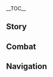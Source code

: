 {{CharacterTabs}}
{{LanguageTabs}}
{{Stub|1={{Meta/VO|tl=1|rm=1|Chinese}}}}
__TOC__
==Story==
{{VO/Story
|character           = Yun Jin
|language            = zh
|language_s          = zh
|language_t          = zh-tw
|name_s              = 云堇
|name_t              = 雲堇

<!-- Hello -->
|vo_01_01_title_s    = 初次见面…
|vo_01_01_title_t    = 初次見面…
|vo_01_01_subtitle   = Hello
|vo_01_01_file       = VO_{language}{character} Hello.ogg
|vo_01_01_tx_s       = 有道是闻名不如见面，今天终于有缘与你相会，实属荣幸。我姓云，单名一个堇字，不才正是云翰社当家主事的人。我们戏社最近挂靠在和裕茶馆，日后还请多多赏光，常来听戏。
|vo_01_01_tx_t       = 有道是聞名不如見面，今天終於有緣與{{MC|你|妳|mc=1}}相會，實屬榮幸。我姓雲，單名一個堇字，不才正是雲翰社當家主事的人。我們戲社最近掛靠在和裕茶館，日後還請多多賞光，常來聽戲。
|vo_01_01_rm         = Yǒu dào shì wénmíng bùrú jiànmiàn, jīntiān zhōngyú yǒuyuán yǔ nǐ xiānghuì, shíshǔ róngxìng. Wǒ xìng Yún, dānmíng yīgè Jǐn zì, bùcái zhèngshì Yúnhàn-shè dāngjiā zhǔshì de rén. Wǒmen xìshè zuìjìn guàkào zài Héyù-cháguǎn, rìhòu háiqǐng duōduō shǎngguāng, chánglái tīngxì.
|vo_01_01_tl         = As the saying goes, meeting someone is better than hearing rumors about them, it is my pleasure to be able to meet you today. My surname is Yun, and my given name is Jin. This untalented one is the director of the Yun-Han Opera Troupe. Our troupe is affiliated with the Heyu Tea House these days, if you have time in the future, I would be honored if you came to listen to the opera.

<!-- Chats -->
|vo_02_01_title_s    = 闲聊・敏感话题
|vo_02_01_title_t    = 閒聊・敏感話題
|vo_02_01_subtitle   = Chat: Sensitive Topic
|vo_02_01_file       = VO_{language}{character} Chat - Sensitive Topic.ogg
|vo_02_01_tx_s       = 这两天总觉得身上腰封有点紧，难道…我胖了？
|vo_02_01_tx_t       = 這兩天總覺得身上腰封有點緊，難道…我胖了？
|vo_02_01_rm         = Zhè liǎngtiān zǒng juéde shēnshàng yāofēng yǒudiǎn jǐn, nándào... wǒ pàng le?
|vo_02_01_tl         = These days my waist cincher feels a little tight, am I... getting fat?

|vo_02_02_title_s    = 闲聊・闲适
|vo_02_02_title_t    = 閒聊・閒適
|vo_02_02_subtitle   = Chat: Relaxing
|vo_02_02_file       = VO_{language}{character} Chat - Relaxing.ogg
|vo_02_02_tx_s       = 不勒头，不画脸，今天乐得清闲。
|vo_02_02_tx_t       = 不勒頭，不畫臉，今天樂得清閒。
|vo_02_02_rm         = Bù lēitóu, bù huàliǎn, jīntiān lèdé qīngxián.
|vo_02_02_tl         = No tying up my hair or painting my face, today is a peaceful day.

|vo_02_03_title_s    = 闲聊・清唱
|vo_02_03_title_t    = 閒聊・清唱
|vo_02_03_subtitle   = Chat: Singing Opera
|vo_02_03_file       = VO_{language}{character} Chat - Singing Opera.ogg
|vo_02_03_tx_s       = 云婵娟来花婵娟，风流尽在山水间。
|vo_02_03_tx_t       = 雲嬋娟來花嬋娟，風流盡在山水間。
|vo_02_03_rm         = Yún chánjuān lái huā chánjuān, fēngliú jìnzài shānshuǐ jiān.
|vo_02_03_tl         = The cloud maiden and the flower maiden come, and the winds wander among the mountains and rivers.

<!-- Weather -->
|vo_03_01_title_s    = 打雷的时候…
|vo_03_01_title_t    = 打雷的時候…
|vo_03_01_subtitle   = When Thunder Strikes
|vo_03_01_file       = VO_{language}{character} When Thunder Strikes.ogg
|vo_03_01_tx_s       = …嘶，你听、听见打雷没有？吓我一跳。
|vo_03_01_tx_t       = …嘶，{{MC|你|妳|mc=1}}聽、聽見打雷沒有？嚇我一跳。
|vo_03_01_rm         = ...Sī, nǐ tīng, tīngjiàn dǎléi méiyǒu? Xiàwǒ yītiào.
|vo_03_01_tl         = ...*gasp* L&mdash;Listen, did you hear the thunder? It scared me.

|vo_03_02_title_s    = 下雪的时候…
|vo_03_02_title_t    = 下雪的時候…
|vo_03_02_subtitle   = When It Snows
|vo_03_02_file       = VO_{language}{character} When It Snows.ogg
|vo_03_02_tx_s       = 喂呀，冻煞我了。
|vo_03_02_tx_t       = 喂呀，凍煞我了。
|vo_03_02_rm         = 
|vo_03_02_tl         = Ah, the cold kills me!

|vo_03_03_title_s    = 阳光很好…
|vo_03_03_title_t    = 陽光很好…
|vo_03_03_subtitle   = When the Sun Is Out
|vo_03_03_file       = VO_{language}{character} When the Sun Is Out.ogg
|vo_03_03_tx_s       = 暖阳和煦，真是好风光呀。
|vo_03_03_tx_t       = 暖陽和煦，真是好風光呀。
|vo_03_03_rm         = 
|vo_03_03_tl         = The sun is warm and gentle, what a good scenery!

<!-- Greetings -->
|vo_04_01_title_s    = 早上好…
|vo_04_01_title_t    = 早安…
|vo_04_01_subtitle   = Good Morning
|vo_04_01_file       = VO_{language}{character} Good Morning.ogg
|vo_04_01_tx_s       = 早，清晨露水正好煎茶，喝完这杯茶再出发吧。
|vo_04_01_tx_t       = 早，清晨露水正好煎茶，喝完這杯茶再出發吧。
|vo_04_01_rm         = 
|vo_04_01_tl         = Morning, the dawn dew can be used to brew tea, [we can] set off when you've finished this cup!

|vo_04_02_title_s    = 中午好…
|vo_04_02_title_t    = 午安…
|vo_04_02_subtitle   = Good Afternoon
|vo_04_02_file       = VO_{language}{character} Good Afternoon.ogg
|vo_04_02_tx_s       = 午饭吃完之后，想睡一觉…哈…你不困吗？
|vo_04_02_tx_t       = 午飯吃完之後，想睡一覺…哈…{{MC|你|妳|mc=1}}不睏嗎？
|vo_04_02_rm         = 
|vo_04_02_tl         = After eating dinner, I'd like to take a nap... *yawn* ...You're not tired?

|vo_04_03_title_s    = 晚上好…
|vo_04_03_title_t    = 晚上好…
|vo_04_03_subtitle   = Good Evening
|vo_04_03_file       = VO_{language}{character} Good Evening.ogg
|vo_04_03_tx_s       = 一道去听听晚场说书吧，刘苏先生讲《裁雨声》是一绝。
|vo_04_03_tx_t       = 一道去聽聽晚場說書吧，劉蘇先生講《裁雨聲》是一絕。
|vo_04_03_rm         = 
|vo_04_03_tl         = Come with me to the night's storytelling, Mr. Liu Su's telling of "Ring of Raining Blades" is the best.

|vo_04_04_title_s    = 晚安…
|vo_04_04_title_t    = 晚安…
|vo_04_04_subtitle   = Good Night
|vo_04_04_file       = VO_{language}{character} Good Night.ogg
|vo_04_04_tx_s       = 夜里寒气重，早点歇息，晚安。
|vo_04_04_tx_t       = 夜裡寒氣重，早點歇息，晚安。
|vo_04_04_rm         = 
|vo_04_04_tl         = It's cold at night, rest early, goodnight.

<!-- About -->
|vo_05_01_title_s    = 关于{name_s}自己・开蒙
|vo_05_01_title_t    = 關於{name_t}自己・開蒙
|vo_05_01_subtitle   = About {character}: Schooling
|vo_05_01_file       = VO_{language}{character} About {character} - Schooling.ogg
|vo_05_01_tx_s       = 我开蒙早，刚记事的时候父亲就在教我读书了。可惜，他的本事要是有十分，我恐怕只学到了三分。写戏是够用了，但要和饱学之士相比，还差得太远。
|vo_05_01_tx_t       = 我開蒙早，剛記事的時候父親就在教我讀書了。可惜，他的本事要是有十分，我恐怕只學到了三分。寫戲是夠用了，但要和飽學之士相比，還差得太遠。
|vo_05_01_rm         = 
|vo_05_01_tl         = 

|vo_05_02_title_s    = 关于{name_s}自己・坐科
|vo_05_02_title_t    = 關於{name_t}自己・坐科
|vo_05_02_subtitle   = About {character}: Opera Training
|vo_05_02_file       = VO_{language}{character} About {character} - Opera Training.ogg
|vo_05_02_tx_s       = 我母亲早年是璃月港内大有名气的角儿，我学的戏都是她教的。你是不知道她有多严厉，一想起以前学戏的经历…不不不，我还是别想了。
|vo_05_02_tx_t       = 我母親早年是璃月港內大有名氣的角兒，我學的戲都是她教的。{{MC|你|妳|mc=1}}是不知道她有多嚴厲，一想起以前學戲的經歷…不不不，我還是別想了。
|vo_05_02_rm         = 
|vo_05_02_tl         = 

<!-- About Us -->
|vo_06_01_title_s    = 关于我们・搭班
|vo_06_01_title_t    = 關於我們・搭班
|vo_06_01_subtitle   = About Us: Opera Troupe
|vo_06_01_file       = VO_{language}{character} About Us - Opera Troupe.ogg
|vo_06_01_tx_s       = 最近有几场大戏，正好缺一位擅长舞剑的演员，我觉得你各方面都挺适合。怎么样，有兴趣搭班吗？休息时，还能一起品茶。
|vo_06_01_tx_t       = 最近有幾場大戲，正好缺一位擅長舞劍的演員，我覺得{{MC|你|妳|mc=1}}各方面都挺適合。怎麼樣，有興趣搭班嗎？休息時，還能一起品茶。
|vo_06_01_rm         = 
|vo_06_01_tl         = 

|vo_06_02_title_s    = 关于我们・摇滚
|vo_06_02_title_t    = 關於我們・搖滾
|vo_06_02_subtitle   = About Us: Rock 'n' Roll
|vo_06_02_friendship = 6
|vo_06_02_file       = VO_{language}{character} About Us - Rock 'n' Roll.ogg
|vo_06_02_tx_s       = 欸，你还听摇滚？正好正好，下回我想出去听演唱会的时候，就找你一块去。回来的时候，我就说是拜访你去了，这下戏社里的老人肯定找不到借口唠叨我。
|vo_06_02_tx_t       = 咦，{{MC|你|妳|mc=1}}還聽搖滾？正好正好，下回我想出去聽演唱會的時候，就找{{MC|你|妳|mc=1}}一塊去。回來的時候，我就說是拜訪{{MC|你|妳|mc=1}}去了，這下戲社裡的老人肯定找不到藉口嘮叨我。
|vo_06_02_rm         = 
|vo_06_02_tl         = 

<!-- Miscellaneous I -->
|vo_07_01_title_s    = 关于「神之眼」…
|vo_07_01_title_t    = 關於「神之眼」…
|vo_07_01_subtitle   = About the [[Vision]]
|vo_07_01_friendship = 4
|vo_07_01_file       = VO_{language}{character} About the Vision.ogg
|vo_07_01_tx_s       = 这神之眼嘛…说不定岩王爷也喜欢听戏呢？大概他老人家听得开心，就把神之眼送给我了，哈哈。
|vo_07_01_tx_t       = 這神之眼嘛…說不定岩王爺也喜歡聽戲呢？大概他老人家聽得開心，就把神之眼送給我了，哈哈。
|vo_07_01_rm         = 
|vo_07_01_tl         = My Vision... maybe the Lord of Geo must like listening to opera? The old man probably gifted me my Vision because he liked my singing, haha.

|vo_07_02_title_s    = 有什么想要分享・饮品
|vo_07_02_title_t    = 有什麼想要分享・飲品
|vo_07_02_subtitle   = Something to Share: Drinks
|vo_07_02_file       = VO_{language}{character} Something to Share - Drinks.ogg
|vo_07_02_tx_s       = 我最喜欢尝试各种各样的饮品。老一辈发明的那些讲究茶饮，什么松间露呀梅上雪的，都让我试了个遍。现在正愁没有新饮品可以喝呢，欸，你有什么推荐吗？
|vo_07_02_tx_t       = 我最喜歡嘗試各種各樣的飲品。老一輩發明的那些講究茶飲，什麼松間露呀梅上雪的，都讓我試了個遍。現在正愁沒有新飲品可以喝呢，欸，{{MC|你|妳|mc=1}}有什麼推薦嗎？
|vo_07_02_rm         = 
|vo_07_02_tl         = 

|vo_07_03_title_s    = 有什么想要分享・心愿
|vo_07_03_title_t    = 有什麼想要分享・心願
|vo_07_03_subtitle   = Something to Share: Dreams
|vo_07_03_file       = VO_{language}{character} Something to Share - Dreams.ogg
|vo_07_03_tx_s       = 我偶尔也想脱下戏服，远游海外，去更大的世界看看。为了实现这个心愿，得更加努力才行。
|vo_07_03_tx_t       = 我偶爾也想脫下戲服，遠遊海外，去更大的世界看看。為了實現這個心願，得更加努力才行。
|vo_07_03_rm         = 
|vo_07_03_tl         = 

|vo_07_04_title_s    = 感兴趣的见闻…
|vo_07_04_title_t    = 感興趣的見聞…
|vo_07_04_subtitle   = Interesting Things
|vo_07_04_file       = VO_{language}{character} Interesting Things.ogg
|vo_07_04_tx_s       = 每天天刚破晓就能听见莺雀鸣啭，心情总能变得很好。
|vo_07_04_tx_t       = 每天天剛破曉就能聽見鶯雀鳴囀，心情總能變得很好。
|vo_07_04_rm         = 
|vo_07_04_tl         = 

<!-- About Others -->
|vo_08_01_title_s    = 关于辛焱…
|vo_08_01_title_t    = 關於辛焱…
|vo_08_01_subtitle   = About [[Xinyan]]
|vo_08_01_friendship = 4
|vo_08_01_file       = VO_{language}{character} About Xinyan.ogg
|vo_08_01_tx_s       = 戏社里那几个老人天天念叨，说是听多了摇滚会被带坏，不让我去听辛焱的演唱会。嘴上说着为我好，哼，我看他们只是接受不了新事物而已。我才不会听他们的，辛焱的演唱会我每周都要去，就是这样。
|vo_08_01_tx_t       = 戲社裡那幾個老人天天念叨，說是聽多了搖滾會被帶壞，不讓我去聽辛焱的演唱會。嘴上說著為我好，哼，我看他們只是接受不了新事物而已。我才不會聽他們的，辛焱的演唱會我每週都要去，就是這樣。
|vo_08_01_rm         = 
|vo_08_01_tl         = 

|vo_08_02_title_s    = 关于胡桃…
|vo_08_02_title_t    = 關於胡桃…
|vo_08_02_subtitle   = About [[Hu Tao]]
|vo_08_02_friendship = 4
|vo_08_02_file       = VO_{language}{character} About Hu Tao.ogg
|vo_08_02_tx_s       = 胡桃她呀，表情丰富，脑筋还转得快，哪怕只是聊些家常都能「妙语连珠」。真让人羡慕。和这样的朋友在一起，无论做什么事情都很有趣。
|vo_08_02_tx_t       = 胡桃她呀，表情豐富，腦筋還轉得快，哪怕只是聊些家常都能「妙語連珠」。真讓人羡慕。和這樣的朋友在一起，無論做什麼事情都很有趣。
|vo_08_02_rm         = 
|vo_08_02_tl         = 

|vo_08_03_title_s    = 关于钟离…
|vo_08_03_title_t    = 關於鍾離…
|vo_08_03_subtitle   = About [[Zhongli]]
|vo_08_03_friendship = 4
|vo_08_03_file       = VO_{language}{character} About Zhongli.ogg
|vo_08_03_tx_s       = 我们这行的规矩代代相传，讲究多得很。有些事我只知其然，却不知其所以然。但钟离先生讲起这些竟能如数家珍，有这样懂行的观众，谁不开心呢？
|vo_08_03_tx_t       = 我們這行的規矩代代相傳，講究多得很。有些事我只知其然，卻不知其所以然。但鍾離先生講起這些竟能如數家珍，有這樣懂行的觀眾，誰不開心呢？
|vo_08_03_rm         = 
|vo_08_03_tl         = 

|vo_08_04_title_s    = 关于凝光…
|vo_08_04_title_t    = 關於凝光…
|vo_08_04_subtitle   = About [[Ningguang]]
|vo_08_04_friendship = 4
|vo_08_04_file       = VO_{language}{character} About Ningguang.ogg
|vo_08_04_tx_s       = 天权星出手阔绰，没少资助我们戏社。领了她的情，自然也要回报给她最好的演出。
|vo_08_04_tx_t       = 天權星出手闊綽，沒少資助我們戲社。領了她的情，自然也要回報給她最好的演出。
|vo_08_04_rm         = 
|vo_08_04_tl         = The Tianquan is generous, and doesn't hold back from sponsoring our opera troupe. After accepting her kindness, I should naturally pay her back with the best performance.

|vo_08_05_title_s    = 关于行秋…
|vo_08_05_title_t    = 關於行秋…
|vo_08_05_subtitle   = About [[Xingqiu]]
|vo_08_05_friendship = 4
|vo_08_05_file       = VO_{language}{character} About Xingqiu.ogg
|vo_08_05_tx_s       = 原来你也认识行秋。哈哈，他聪明得很，鬼主意那么多，怕是一不留神就会捉弄你，可得留个心眼啊。
|vo_08_05_tx_t       = 原來{{MC|你|妳|mc=1}}也認識行秋。哈哈，他聰明得很，鬼主意那麼多，怕是一不留神就會捉弄{{MC|你|妳|mc=1}}，可得留個心眼啊。
|vo_08_05_rm         = 
|vo_08_05_tl         = So you know Xingqiu too. Haha, he's very clever, and has lots of weird ideas, he would prank you when you're not paying attention, so look out.

|vo_08_06_title_s    = 关于申鹤…
|vo_08_06_title_t    = 關於申鶴…
|vo_08_06_subtitle   = About [[Shenhe]]
|vo_08_06_friendship = 4
|vo_08_06_quest      = The Crane Returns on the Wind
|vo_08_06_file       = VO_{language}{character} About Shenhe.ogg
|vo_08_06_tx_s       = 《神女劈观》的剧本我早就念得烂熟，但直到今天我才知道「神女」原来真有其人，世上缘分果然奇妙。惟愿她往后都有好友相伴，不再孤寂。
|vo_08_06_tx_t       = 《神女劈觀》的劇本我早就唸得爛熟，但直到今天我才知道「神女」原來真有其人，世上緣分果然奇妙。惟願她往後都有好友相伴，不再孤寂。
|vo_08_06_rm         = 
|vo_08_06_tl         = 

|vo_08_07_title_s    = 关于刻晴…
|vo_08_07_title_t    = 關於刻晴…
|vo_08_07_subtitle   = About [[Keqing]]
|vo_08_07_friendship = 4
|vo_08_07_file       = VO_{language}{character} About Keqing.ogg
|vo_08_07_tx_s       = 我倒没见过玉衡星来听戏。印象里，路边偶遇这位时，她也总是一副行色匆匆的样子。
|vo_08_07_tx_t       = 我倒沒見過玉衡星來聽戲。印象裡，路邊偶遇這位時，她也總是一副行色匆匆的樣子。
|vo_08_07_rm         = 
|vo_08_07_tl         = 

|vo_08_08_title_s    = 关于枫原万叶…
|vo_08_08_title_t    = 關於楓原萬葉…
|vo_08_08_subtitle   = About [[Kaedehara Kazuha]]
|vo_08_08_friendship = 4
|vo_08_08_file       = VO_{language}{character} About Kaedehara Kazuha.ogg
|vo_08_08_tx_s       = 爱听戏的外国人士也有不少，这位枫原万叶就是其中之一。不论台上演的是文场还是武场，他总是安安静静地听，是个规矩的好观众。
|vo_08_08_tx_t       = 愛聽戲的外國人士也有不少，這位楓原萬葉就是其中之一。不論台上演的是文場還是武場，他總是安安靜靜地聽，是個規矩的好觀眾。
|vo_08_08_rm         = 
|vo_08_08_tl         = 

<!-- More About -->
|vo_09_01_title_s    = 想要了解{name_s}・其一
|vo_09_01_title_t    = 想要瞭解{name_t}・其一
|vo_09_01_subtitle   = More About {character}: I
|vo_09_01_file       = VO_{language}{character} More About {character} - 01.ogg
|vo_09_01_tx_s       = 我们戏社现在常唱的几出戏，有不少是我当家之后新写出来的。写也是我，唱也是我，一人多职，大概是因为这一点，我在璃月港有了些名气。
|vo_09_01_tx_t       = 我們戲社現在常唱的幾齣戲，有不少是我當家之後新寫出來的。寫也是我，唱也是我，一人多職，大概是因為這一點，我在璃月港有了些名氣。
|vo_09_01_rm         = 
|vo_09_01_tl         = 

|vo_09_02_title_s    = 想要了解{name_s}・其二
|vo_09_02_title_t    = 想要瞭解{name_t}・其二
|vo_09_02_subtitle   = More About {character}: II
|vo_09_02_friendship = 3
|vo_09_02_file       = VO_{language}{character} More About {character} - 02.ogg
|vo_09_02_tx_s       = 按照传统，伶人登台之前要勒头、画脸、穿行头，还有其他一些零碎的准备工作。虽然这样「全副武装」之后扮相会更好看，但也累人。所以我能清唱时就清唱，非得彩唱的话，我往往会挑轻便点的行头。<br />幸好和我们戏社长期合作的和裕茶馆管得宽松，要不然我真是要累惨了。
|vo_09_02_tx_t       = 按照傳統，伶人登臺之前要勒頭、畫臉、穿行頭，還有其他一些零碎的準備工作。雖然這樣「全副武裝」之後扮相會更好看，但也累人。所以我能清唱時就清唱，非得彩唱的話，我往往會挑輕便點的行頭。<br />幸好和我們戲社長期合作的和裕茶館管得寬鬆，要不然我真是要累慘了。
|vo_09_02_rm         = 
|vo_09_02_tl         = 

|vo_09_03_title_s    = 想要了解{name_s}・其三
|vo_09_03_title_t    = 想要瞭解{name_t}・其二
|vo_09_03_subtitle   = More About {character}: III
|vo_09_03_friendship = 4
|vo_09_03_file       = VO_{language}{character} More About {character} - 03.ogg
|vo_09_03_tx_s       = 当初我刚登台唱戏，凭着观众抬爱，不免有些心高气傲。戏本不喜欢就不唱，戏台子小了也不唱，观众少了还是不唱。现在想来，那时候可真是…太傲慢了…以后万万不能这样。
|vo_09_03_tx_t       = 當初我剛登臺唱戲，憑著觀眾抬愛，不免有些心高氣傲。戲本不喜歡就不唱，戲臺子小了也不唱，觀眾少了還是不唱。現在想來，那時候可真是…太傲慢了…以後萬萬不能這樣。
|vo_09_03_rm         = 
|vo_09_03_tl         = 

|vo_09_04_title_s    = 想要了解{name_s}・其四
|vo_09_04_title_t    = 想要瞭解{name_t}・其四
|vo_09_04_subtitle   = More About {character}: IV
|vo_09_04_friendship = 5
|vo_09_04_file       = VO_{language}{character} More About {character} - 04.ogg
|vo_09_04_tx_s       = 回想起来，云翰社传到我手上也有段时间了。原本我只懂得写戏、唱戏，从来没把心思放在经营交际上。做了戏社的当家之后，才不得不在这些事上多长点心眼，因此体味到不少人情冷暖…<br />这时候我才真知道，人生如戏，戏如人生啊。
|vo_09_04_tx_t       = 回想起來，雲翰社傳到我手上也有段時間了。原本我只懂得寫戲、唱戲，從來沒把心思放在經營交際上。做了戲社的當家之後，才不得不在這些事上多長點心眼，因此體味到不少人情冷暖…<br />這時候我才真知道，人生如戲，戲如人生啊。
|vo_09_04_rm         = 
|vo_09_04_tl         = 

|vo_09_05_title_s    = 想要了解{name_s}・其五
|vo_09_05_title_t    = 想要瞭解{name_t}・其五
|vo_09_05_subtitle   = More About {character}: V
|vo_09_05_friendship = 6
|vo_09_05_file       = VO_{language}{character} More About {character} - 05.ogg
|vo_09_05_tx_s       = 璃月多传说，大都是些魔神、仙人故事，所以璃月戏里最多的就是神仙戏。最近新演的《神女劈观》就属此类。虽然老戏迷们最爱听的就是这类故事，但如今是「人」的时代，我想多写些属于人类的故事，把天下人心唱给大家听。<br />这些想法，过去我不曾向人提起。多谢你能耐心听我说这些。有一知音，我很幸运。
|vo_09_05_tx_t       = 璃月多傳說，大都是些魔神、仙人故事，所以璃月戲裡最多的就是神仙戲。最近新演的《神女劈觀》就屬此類。雖然老戲迷們最愛聽的就是這類故事，但如今是「人」的時代，我想多寫些屬於人類的故事，把天下人心唱給大家聽。<br />這些想法，過去我不曾向人提起。多謝{{MC|你|妳|mc=1}}能耐心聽我說這些。有一知音，我很幸運。
|vo_09_05_rm         = 
|vo_09_05_tl         = 

<!-- Miscellaneous II -->
|vo_10_01_title_s    = {name_s}的爱好…
|vo_10_01_title_t    = {name_t}的愛好…
|vo_10_01_subtitle   = {character}'s Hobbies
|vo_10_01_file       = VO_{language}{character} Hobbies.ogg
|vo_10_01_tx_s       = 爱好？当然是戏了。我是打定主意要唱一辈子的。
|vo_10_01_tx_t       = 愛好？當然是戲了。我是打定主意要唱一輩子的。
|vo_10_01_rm         = 
|vo_10_01_tl         = Hobby? Of course it's opera. I've already decided to sing for all my life.

|vo_10_02_title_s    = {name_s}的烦恼…
|vo_10_02_title_t    = {name_t}的煩惱…
|vo_10_02_subtitle   = {character}'s Troubles
|vo_10_02_file       = VO_{language}{character} Troubles.ogg
|vo_10_02_tx_s       = 烦恼…唉，为了保持体型，我平时一口都不能多吃。人生在世，连美食都不能奢求，真是遗憾哪。
|vo_10_02_tx_t       = 煩惱…唉，為了保持體型，我平時一口都不能多吃。人生在世，連美食都不能奢求，真是遺憾哪。
|vo_10_02_rm         = 
|vo_10_02_tl         = 

|vo_10_03_title_s    = 喜欢的食物…
|vo_10_03_title_t    = 喜歡的食物…
|vo_10_03_subtitle   = Favorite Food
|vo_10_03_file       = VO_{language}{character} Favorite Food.ogg
|vo_10_03_tx_s       = 天枢肉、水煮黑背鲈、干锅腊肉…我都想吃。可惜平时基本吃不了，那个…我就随便问一问，你…会做这几道菜吗？
|vo_10_03_tx_t       = 天樞肉、水煮黑背鱸、乾鍋臘肉…我都想吃。可惜平時基本吃不了，那個…我就隨便問一問，{{MC|你|妳|mc=1}}…會做這幾道菜嗎？
|vo_10_03_rm         = 
|vo_10_03_tl         = 

|vo_10_04_title_s    = 讨厌的食物…
|vo_10_04_title_t    = 討厭的食物…
|vo_10_04_subtitle   = Least Favorite Food
|vo_10_04_file       = VO_{language}{character} Least Favorite Food.ogg
|vo_10_04_tx_s       = 天天都是清炒虾仁，天天都是…再怎么做都还是那个味道，我是真的吃腻了。
|vo_10_04_tx_t       = 天天都是清炒蝦仁，天天都是…再怎麼做都還是那個味道，我是真的吃膩了。
|vo_10_04_rm         = 
|vo_10_04_tl         = It's Stir-Fried Shrimp every day, every day... no matter how you cook it it still tastes the same, I'm sick of it.

<!-- Receiving a Gift -->
|vo_11_01_title_s    = 收到赠礼・其一
|vo_11_01_title_t    = 收到贈禮・其一
|vo_11_01_subtitle   = Receiving a Gift: I
|vo_11_01_file       = VO_{language}{character} Receiving a Gift - 01.ogg
|vo_11_01_tx_s       = 美食，总会让人倍感幸福…可惜只能点到为止，不能再多吃了。
|vo_11_01_tx_t       = 美食，總會讓人備感幸福…可惜只能點到為止，不能再多吃了。
|vo_11_01_rm         = 
|vo_11_01_tl         = 

|vo_11_02_title_s    = 收到赠礼・其二
|vo_11_02_title_t    = 收到贈禮・其二
|vo_11_02_subtitle   = Receiving a Gift: II
|vo_11_02_file       = VO_{language}{character} Receiving a Gift - 02.ogg
|vo_11_02_tx_s       = 看着就很丰盛！稍等，我去找些饮品来，配着饭菜一起享用吧。
|vo_11_02_tx_t       = 看著就很豐盛！稍等，我去找些飲品來，配著飯菜一起享用吧。
|vo_11_02_rm         = 
|vo_11_02_tl         = 

|vo_11_03_title_s    = 收到赠礼・其三
|vo_11_03_title_t    = 收到贈禮・其三
|vo_11_03_subtitle   = Receiving a Gift: III
|vo_11_03_file       = VO_{language}{character} Receiving a Gift - 03.ogg
|vo_11_03_tx_s       = 不好意思…这道菜肴呀，我是吃不了多少的。
|vo_11_03_tx_t       = 不好意思…這道菜餚呀，我是吃不了多少的。
|vo_11_03_rm         = 
|vo_11_03_tl         = 

<!-- Birthday -->
|vo_12_01_title_s    = 生日…
|vo_12_01_title_t    = 生日…
|vo_12_01_subtitle   = Birthday
|vo_12_01_file       = VO_{language}{character} Birthday.ogg
|vo_12_01_tx_s       = 原来今天是你的生日吗？我没有置办宴席的本事，只能为你唱一曲了。不过，这一曲只为你一个人唱，要听什么？你来定。
|vo_12_01_tx_t       = 原來今天是{{MC|你|妳|mc=1}}的生日嗎？我沒有置辦宴席的本事，只能為{{MC|你|妳|mc=1}}唱一曲了。不過，這一曲只為{{MC|你|妳|mc=1}}一個人唱，要聽什麼？{{MC|你|妳|mc=1}}來定。
|vo_12_01_rm         = 
|vo_12_01_tl         = 

<!-- Feelings About Ascension -->
|vo_13_01_title_s    = 突破的感受・起
|vo_13_01_title_t    = 突破的感受・起
|vo_13_01_subtitle   = Feelings About Ascension: Intro
|vo_13_01_ascension  = 1
|vo_13_01_file       = VO_{language}{character} Feelings About Ascension - 01.ogg
|vo_13_01_tx_s       = 俗语说：「业精于勤而荒于嬉。」
|vo_13_01_tx_t       = 俗語說：「業精於勤而荒於嬉。」
|vo_13_01_rm         = 
|vo_13_01_tl         = As the saying goes: "Professionality is acquired through hard work and lost through play."

|vo_13_02_title_s    = 突破的感受・承
|vo_13_02_title_t    = 突破的感受・承
|vo_13_02_subtitle   = Feelings About Ascension: Building Up
|vo_13_02_ascension  = 2
|vo_13_02_file       = VO_{language}{character} Feelings About Ascension - 02.ogg
|vo_13_02_tx_s       = 勤学苦练至今，总算是有了些成果。
|vo_13_02_tx_t       = 勤學苦練至今，總算是有了些成果。
|vo_13_02_rm         = 
|vo_13_02_tl         = 

|vo_13_03_title_s    = 突破的感受・转
|vo_13_03_title_t    = 突破的感受・轉
|vo_13_03_subtitle   = Feelings About Ascension: Climax
|vo_13_03_ascension  = 4
|vo_13_03_file       = VO_{language}{character} Feelings About Ascension - 03.ogg
|vo_13_03_tx_s       = 学枪一事，原先是为了台上舞枪好看，后来是为了掌握傍身武技。如今这两个目标都已达到。
|vo_13_03_tx_t       = 學槍一事，原先是為了臺上舞槍好看，後來是為了掌握傍身武技。如今這兩個目標都已達到。
|vo_13_03_rm         = 
|vo_13_03_tl         = 

|vo_13_04_title_s    = 突破的感受・合
|vo_13_04_title_t    = 突破的感受・合
|vo_13_04_subtitle   = Feelings About Ascension: Conclusion
|vo_13_04_ascension  = 6
|vo_13_04_file       = VO_{language}{character} Feelings About Ascension - 04.ogg
|vo_13_04_tx_s       = 枪术千变万化，奥妙无比，让我庆幸的是，练枪时一直有你相伴。我已经领悟到其中旨要。往后切磋时，你可得小心了。
|vo_13_04_tx_t       = 槍術千變萬化，奧妙無比，讓我慶倖的是，練槍時一直有{{MC|你|妳|mc=1}}相伴。我已經領悟到其中旨要。往後切磋時，{{MC|你|妳|mc=1}}可得小心了。
|vo_13_04_rm         = 
|vo_13_04_tl         = 
}}

==Combat==
{{Combat VO
|character           = Yun Jin
|language            = zh

<!-- Elemental Skill -->
|skill_1_tx_s        = 着！
|skill_1_tx_t        = 著！
|skill_1_rm          = Zhē!
|skill_1_tl          = 
|skill_2_tx_s        = 崩！
|skill_2_tx_t        = 崩！
|skill_2_rm          = Bēng!
|skill_2_tl          = 
|skill_3_tx_s        = 旗来！
|skill_3_tx_t        = 旗來！
|skill_3_rm          = Qílái!
|skill_3_tl          = 
|skill_4_tx_s        = 飞云旗！
|skill_4_tx_t        = 飛雲旗！
|skill_4_rm          = Fēiyúnqí!
|skill_4_tl          = 
|skill_5_tx_s        = 看枪！
|skill_5_tx_t        = 看槍！
|skill_5_rm          = Kānqiàng!
|skill_5_tl          = 

<!-- Elemental Burst -->
|burst_1_tx_s        = 听我号令！
|burst_1_tx_t        = 聽我號令！
|burst_1_rm          = Tīng wǒ hàolìng!
|burst_1_tl          = 
|burst_2_tx_s        = 戮力同心！
|burst_2_tx_t        = 戮力同心！
|burst_2_rm          = Lùlìtóngxīn!
|burst_2_tl          = 
|burst_3_tx_s        = 一鼓作气！
|burst_3_tx_t        = 一鼓作氣！
|burst_3_rm          = Yīgǔzuòqì!
|burst_3_tl          = 

<!-- Sprint Start -->
|sprint-s_1_file     = Sprint Start 01,Sprint Start 02,Sprint Start 03

<!-- Sprint End -->

<!-- Deploying Wind Glider -->
|glider_1_file       = Deploying Wind Glider 01,Deploying Wind Glider 02,Deploying Wind Glider 03

<!-- Disengaging Wind Glider -->

<!-- Opening Treasure Chest -->
|chest_1_tx_s        = 我来瞧瞧。
|chest_1_tx_t        = 我來瞧瞧。
|chest_1_rm          = Wǒ lái qiáoqiáo.
|chest_1_tl          = Let me have a look.
|chest_2_tx_s        = 是旅行中用得上的物资吗？
|chest_2_tx_t        = 是旅行中用得上的物資嗎？
|chest_2_rm          = Shì lǚxíng zhōng yòng dé shàng de wùzī ma?
|chest_2_tl          = Are these resources we can use in our travels?
|chest_3_tx_s        = 别客气，你收着就行。
|chest_3_tx_t        = 別客氣，{{MC|你|妳|mc=1}}收著就行。
|chest_3_rm          = Bié kèqì, nǐ shōuzhe jiùxíng.
|chest_3_tl          = No need to be courteous. You can take these.

<!-- Low HP -->
|low-hp_1_tx_s       = 别把裙子弄坏了…
|low-hp_1_tx_t       = 別把裙子弄壞了…
|low-hp_1_rm         = Bié bǎ qúnzǐ nòng huài le...
|low-hp_1_tl         = 
|low-hp_2_tx_s       = 得重整旗鼓才行。
|low-hp_2_tx_t       = 得重整旗鼓才行。
|low-hp_2_rm         = Děi chóngzhěng qígǔ cái xíng.
|low-hp_2_tl         = 
|low-hp_3_tx_s       = 哼，好戏在后面。
|low-hp_3_tx_t       = 哼，好戲在後面。
|low-hp_3_rm         = Hēng, hǎo xì zài hòumiàn.
|low-hp_3_tl         = 

<!-- Ally at Low HP -->
|ally-low-hp_1_tx_s  = 你先下场。
|ally-low-hp_1_tx_t  = 你先下場。
|ally-low-hp_1_rm    = 
|ally-low-hp_1_tl    = 
|ally-low-hp_2_tx_s  = 我来救场。
|ally-low-hp_2_tx_t  = 我來救場。
|ally-low-hp_2_rm    = 
|ally-low-hp_2_tl    = 

<!-- Fallen -->
|fallen_1_tx_s       = 曲终…人散…
|fallen_1_tx_t       = 曲終…人散…
|fallen_1_rm         = Qǔ zhōng... rén sàn...
|fallen_1_tl         = 
|fallen_2_tx_s       = 罢了…
|fallen_2_tx_t       = 罷了…
|fallen_2_rm         = Bàle...
|fallen_2_tl         = 
|fallen_3_tx_s       = 没办法…唱下去了…
|fallen_3_tx_t       = 沒辦法…唱下去了…
|fallen_3_rm         = Méi bànfǎ... chàng xiàqù le...
|fallen_3_tl         = 

<!-- Light Hit Taken -->
|hit-l_1_tx_s        = 要沉住气…
|hit-l_1_tx_t        = 要沉住氣…
|hit-l_1_rm          = Yào chénzhù qì...
|hit-l_1_tl          = 
|hit-l_1_file        = Light Hit Taken 02
|hit-l_2_file        = Light Hit Taken 01,Light Hit Taken 03,Light Hit Taken 04,Light Hit Taken 05,Light Hit Taken 06

<!-- Heavy Hit Taken -->
|hit-h_1_tx_s        = 有点狼狈…
|hit-h_1_tx_t        = 有點狼狽…
|hit-h_1_rm          = Yǒudiǎn lángbèi...
|hit-h_1_tl          = 
|hit-h_2_tx_s        = 下手好重…
|hit-h_2_tx_t        = 下手好重…
|hit-h_2_rm          = Xiàshǒu hǎo zhòng...
|hit-h_2_tl          = 
|hit-h_3_file        = Heavy Hit Taken 03,Heavy Hit Taken 04,Heavy Hit Taken 05,Heavy Hit Taken 06

<!-- Joining Party -->
|join_1_tx_s         = 走{{lmdash}}了{{lmdash}}
|join_1_tx_t         = 走{{lmdash}}了{{lmdash}}
|join_1_rm           = Zǒu{{lmdash}} liǎo{{lmdash}}
|join_1_tl           = 
|join_2_tx_s         = 今天该唱哪出呢？
|join_2_tx_t         = 今天該唱哪齣呢？
|join_2_rm           = Jīntiān gāi chàng nǎ chū ne?
|join_2_tl           = 
|join_3_tx_s         = 你叫我，我当然要来了。
|join_3_tx_t         = {{MC|你|妳|mc=1}}叫我，我當然要來了。
|join_3_rm           = Nǐ jiào wǒ, wǒ dāngrán yào lái le.
|join_3_tl           = 

<!-- Character Idles -->
|idle_1_actual_tx_s  = 
|idle_1_actual_tx_t  = 
|idle_1_actual_rm    = 
|idle_1_actual_tl    = 

<!-- Light Attack -->
|atk-l_1_file        = Light Attack 01,Light Attack 02,Light Attack 03,Light Attack 04,Light Attack 05,Light Attack 06,Light Attack 07

<!-- Mid Attack -->
|atk-m_1_file        = Mid Attack 01,Mid Attack 02,Mid Attack 03

<!-- Heavy Attack -->
|atk-h_1_file        = Heavy Attack 01,Heavy Attack 02,Heavy Attack 03

<!-- Climbing -->
|climb_1_file        = Climbing 01,Climbing 02,Climbing 03,Climbing 04,Climbing 05

<!-- Climbing Breath -->
|climb-b_1_file      = Climbing Breath 01,Climbing Breath 02,Climbing Breath 03

<!-- Jumping -->
|jump_1_file         = Jumping 01,Jumping 02,Jumping 03,Jumping 04,Jumping 05
}}

==Navigation==
{{Character Navbox|link type=vo-zh}}